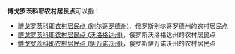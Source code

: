 '''博戈罗茨科耶农村居民点'''可以指：
* [[博戈罗茨科耶农村居民点_(别尔哥罗德州)|博戈罗茨科耶农村居民点 (别尔哥罗德州)]]，俄罗斯别尔哥罗德州的农村居民点
* [[博戈罗茨科耶农村居民点_(沃洛格达州)|博戈罗茨科耶农村居民点 (沃洛格达州)]]，俄罗斯沃洛格达州的农村居民点
* [[博戈罗茨科耶农村居民点_(伊万诺沃州)|博戈罗茨科耶农村居民点 (伊万诺沃州)]]，俄罗斯伊万诺沃州的农村居民点

{{disambig|cat=俄语译名消歧义}}